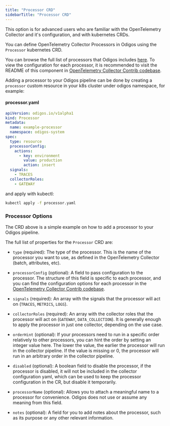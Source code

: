 ```yaml
---
title: "Processor CRD"
sidebarTitle: "Processor CRD"
---
```


This option is for advanced users who are familiar with the OpenTelemetry Collector and it's configuration, and with kubernetes CRDs.

You can define OpenTelemetry Collector Processors in Odigos using the `Processor` kubernetes CRD. 

You can browse the full list of processors that Odigos includes [here](https://github.com/keyval-dev/odigos/blob/main/collector/builder-config.yaml#L64).
To view the configuration for each processor, it is recommended to visit the README of this component in [OpenTelemetry Collector Contrib codebase](https://github.com/open-telemetry/opentelemetry-collector-contrib/tree/main/processor).

Adding a processor to your Odigos pipeline can be done by creating a `processor` custom resource in your k8s cluster under odigos namespace, for example:

#### processor.yaml

```yaml
apiVersion: odigos.io/v1alpha1
kind: Processor
metadata:
  name: example-processor
  namespace: odigos-system
spec:
  type: resource
  processorConfig:
    actions:
      - key: environment
        value: production
        action: insert
  signals:
    - TRACES
  collectorRoles:
    - GATEWAY
```

and apply with kubectl:
```bash
kubectl apply -f processor.yaml
```

### Processor Options

The CRD above is a simple example on how to add a processor to your Odigos pipeline.

The full list of properties for the `Processor` CRD are:

- `type` (required): The type of the processor. This is the name of the processor you want to use, as defined in the OpenTelemetry Collector (batch, attributes, etc).

- `processorConfig` (optional): A field to pass configuration to the processor. The structure of this field is specific to each processor, and you can find the configuration options for each processor in the [OpenTelemetry Collector Contrib codebase](https://github.com/open-telemetry/opentelemetry-collector-contrib/tree/main/processor).

- `signals` (required): An array with the signals that the processor will act on (`TRACES`, `METRICS`, `LOGS`).

- `collectorRoles` (required): An array with the collector roles that the processor will act on (`GATEWAY`, `DATA_COLLECTION`). It is generally enough to apply the processor in just one collector, depending on the use case.

- `orderHint` (optional): If your processors need to run in a specific order relatively to other processors, you can hint the order by setting an integer value here. The lower the value, the earlier the processor will run in the collector pipeline. If the value is missing or 0, the processor will run in an arbitrary order in the collector pipeline.

- `disabled` (optional): A boolean field to disable the processor, if the processor is disabled, it will not be included in the collector configuration yaml, which can be used to keep the processor configuration in the CR, but disable it temporarily.

- `processorName` (optional): Allows you to attach a meaningful name to a processor for convenience. Odigos does not use or assume any meaning from this field.

- `notes` (optional): A field for you to add notes about the processor, such as its purpose or any other relevant information.

